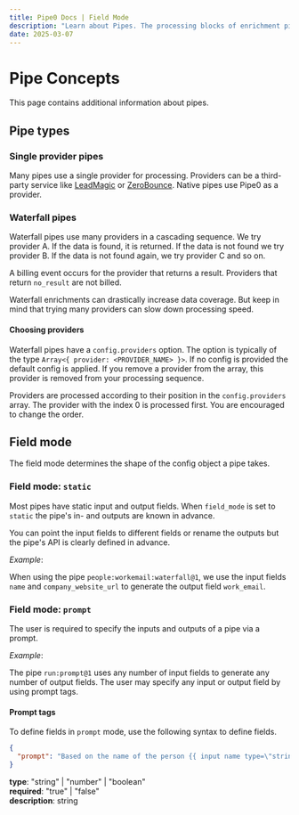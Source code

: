 ```yaml
---
title: Pipe0 Docs | Field Mode
description: "Learn about Pipes. The processing blocks of enrichment pipelines."
date: 2025-03-07
---
```


# Pipe Concepts

This page contains additional information about pipes.

## Pipe types

### Single provider pipes

Many pipes use a single provider for processing. Providers can be a third-party service like 
[LeadMagic](https://leadmagic.io) or [ZeroBounce](https://zerobounce.com). Native pipes use Pipe0 as a provider.

### Waterfall pipes

Waterfall pipes use many providers in a cascading sequence. We try provider A. If the data is found, it is returned.
If the data is not found we try provider B. If the data is not found again, we try provider C and so on.

A billing event occurs for the provider that returns a result. Providers that return `no_result`
are not billed.

Waterfall enrichments can drastically increase data coverage. But keep in mind that trying many providers 
can slow down processing speed.

#### Choosing providers

Waterfall pipes have a `config.providers` option. The option is typically of the type `Array<{ provider: <PROVIDER_NAME> }>`.
If no config is provided the default config is applied. If you remove a provider from the array, this provider is removed
from your processing sequence.

Providers are processed according to their position in the `config.providers` array. The provider with the index 0 is processed first.
You are encouraged to change the order.


## Field mode

The field mode determines the shape of the <AppLink linkType="pipeConfig">config object</AppLink> a pipe takes.

### Field mode: `static`

Most <AppLink linkType="pipe">pipes</AppLink> have static <AppLink linkType="inputField">input</AppLink> 
and <AppLink linkType="outputField">output fields</AppLink>. When `field_mode` is set to `static` the 
pipe's in- and outputs are known in advance.

You can point the input fields to different fields or rename the outputs but the pipe's API is clearly 
defined in advance.

_Example_: 

When using the pipe `people:workemail:waterfall@1`, we use the
input fields `name` and `company_website_url` to generate the output field `work_email`.

### Field mode: `prompt`

The user is required to specify the inputs and outputs of a pipe via a prompt.

_Example_:

The pipe `run:prompt@1` uses any number of input fields to generate any number of output fields. The
user may specify any input or output field by using <AppLink linkType="promptTags">prompt tags</AppLink>.

#### Prompt tags

To define fields in `prompt` mode, use the following syntax to define fields.


```json
{
  "prompt": "Based on the name of the person {{ input name type=\"string\" required=\"true\" }} assign a character from the TV show \"The Simpsons\" to that person. {{ output value description=\"Name of a character from the TV show 'The Simpsons\'\" }}",
}
```

**type**: "string" | "number" | "boolean" <br/>
**required**: "true" | "false" <br/>
**description**: string <br/>